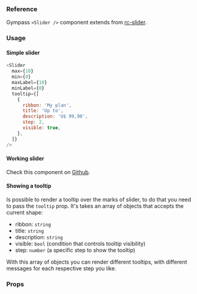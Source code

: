 
### Reference

Gympass `<Slider />` component extends from <a href="https://github.com/react-component/slider/" target="_blank" rel="noopener noreferrer">rc-slider</a>.

### Usage

#### Simple slider

```javascript reactLive=true center=true
<Slider
  max={10}
  min={0}
  maxLabel={10}
  minLabel={0}
  tooltip={[
    {
      ribbon: 'My plan',
      title: 'Up to',
      description: 'U$ 99,90',
      step: 2,
      visible: true,
    },
  ]}
/>
```

#### Working slider

Check this component on <a href="https://github.com/Gympass/yoga/blob/master/packages/doc/content/components/components/slider/Working.jsx" target="_blank">Github</a>.

<Working />

#### Showing a tooltip

Is possible to render a tooltip over the marks of slider, to do that you need to pass the `tooltip` prop. It's takes an array of objects that accepts the current shape:

- ribbon: `string`
- title: `string`
- description: `string`
- visible: `bool` (condition that controls tooltip visibility)
- step: `number` (a specific step to show the tooltip)

With this array of objects you can render different tooltips, with different messages for each respective step you like.

### Props

<PropsTable component="Slider" platform="web" />
